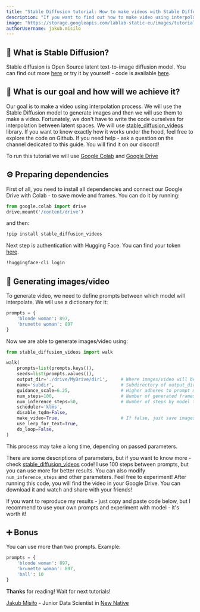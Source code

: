 ```yaml
---
title: "Stable Diffusion tutorial: How to make videos with Stable Diffusion? - Interpolation"
description: "If you want to find out how to make video using interpolation process with Stable Diffusion - check this tutorial!"
image: "https://storage.googleapis.com/lablab-static-eu/images/tutorials/Stable%20Diffusion%20interpolation.jpg"
authorUsername: jakub.misilo
---
```


## 🧐 What is Stable Diffusion?

Stable diffusion is Open Source latent text-to-image diffusion model. You can find out more [here](https://lablab.ai/tech/stable-diffusion) or try it by yourself - code is available [here](https://github.com/CompVis/stable-diffusion).

## 🎯 What is our goal and how will we achieve it?

Our goal is to make a video using interpolation process. We will use the Stable Diffusion model to generate images and then we will use them to make a video. Fortunately, we don't have to write the code ourselves for interpolation between latent spaces. We will use [stable_diffusion_videos](https://github.com/nateraw/stable-diffusion-videos) library. If you want to know exactly how it works under the hood, feel free to explore the code on Github. If you need help - ask a question on the channel dedicated to this guide. You will find it on our discord!

To run this tutorial we will use [Google Colab](https://colab.research.google.com/) and [Google Drive](https://www.google.com/drive/)

## ⚙️ Preparing dependencies

First of all, you need to install all dependencies and connect our Google Drive with Colab - to save movie and frames. You can do it by running:

```python
from google.colab import drive
drive.mount('/content/drive')
```

and then:

```bash
!pip install stable_diffusion_videos
```

Next step is authentication with Hugging Face. You can find your token [here](https://huggingface.co/settings/tokens).

```bash
!huggingface-cli login
```

## 🎥 Generating images/video

To generate video, we need to define prompts between which model will interpolate. We will use a dictionary for it:

```python
prompts = {
    'blonde woman': 897,
    'brunette woman': 897
}
```

Now we are able to generate images/video using:

```python
from stable_diffusion_videos import walk

walk(
    prompts=list(prompts.keys()),
    seeds=list(prompts.values()),
    output_dir='./drive/MyDrive/dir1',     # Where images/video will be saved
    name='subdir',                         # Subdirectory of output_dir where images/video will be saved
    guidance_scale=6.25,                   # Higher adheres to prompt more, lower lets model take the wheel
    num_steps=100,                         # Number of generated frames
    num_inference_steps=50,                # Number of steps by model to generate one image
    scheduler='klms',
    disable_tqdm=False,
    make_video=True,                       # If false, just save images
    use_lerp_for_text=True,
    do_loop=False,
)
```

This process may take a long time, depending on passed parameters.

There are some descriptions of parameters, but if you want to know more - check [stable_diffusion_videos](https://github.com/nateraw/stable-diffusion-videos) code! I use 100 steps between prompts, but you can use more for better results. You can also modify `num_inference_steps` and other parameters. Feel free to experiment! After running this code, you will find the video in your Google Drive. You can download it and watch and share with your friends!

If you want to reproduce my results - just copy and paste code below, but I recommend to use your own prompts and experiment with model - it's worth it!

## ➕ Bonus

You can use more than two prompts. Example: 

```python
prompts = {
    'blonde woman': 897,
    'brunette woman': 897,
    'ball': 10
}
```

**Thanks** for reading! Wait for next tutorials!

[Jakub Misiło](https://www.linkedin.com/in/jmisilo/) - Junior Data Scientist in [New Native](https://newnative.ai/ )
